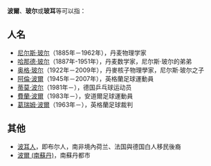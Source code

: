 '''波爾'''、'''玻尔'''或'''玻耳'''等可以指：

==人名==
*[[尼尔斯·玻尔|尼尔斯·玻尔]]（1885年－1962年），丹麦物理学家
*[[哈那德·玻尔|哈那德·玻尔]]（1887年-1951年），丹麦数学家，尼尔斯·玻尔的弟弟
*[[奥格·玻尔|奥格·玻尔]]（1922年－2009年），丹麥核子物理學家，尼尔斯·玻尔之子
*[[阿倫·波爾|阿倫·波爾]]（1945年－2007年），英格蘭足球運動員
*[[蒂莫·波尔|蒂莫·波尔]]（1981年－），德国乒乓球运动员
*[[費蘭·波爾|費蘭·波爾]]（1983年－），安道爾足球運動員
*[[葛瑞姆·波爾|葛瑞姆·波爾]]（1963年－），英格蘭足球裁判

==其他==
*[[波耳人|波耳人]]，即布尔人，南非境內荷兰、法国與德国白人移民後裔
*[[波爾_(南蘇丹)|波爾 (南蘇丹)]]，南蘇丹都市

{{disambig|B|Cat=二字译名消歧义}}